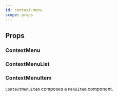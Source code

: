 ```yaml
---
id: context-menu
scope: props
---
```


## Props

### ContextMenu

<PropsTable of="ContextMenu" />

### ContextMenuList

<PropsTable of="ContextMenuList" />

### ContextMenuItem

`ContextMenuItem` composes a `MenuItem` component.
